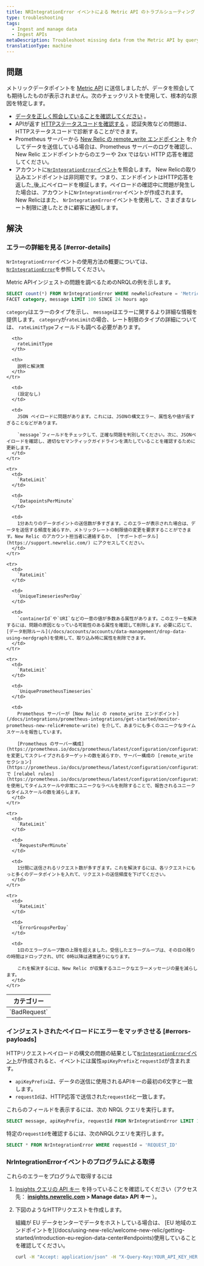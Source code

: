 ```yaml
---
title: NRIntegrationError イベントによる Metric API のトラブルシューティング
type: troubleshooting
tags:
  - Ingest and manage data
  - Ingest APIs
metaDescription: Troubleshoot missing data from the Metric API by querying NRIntegrationError data.
translationType: machine
---
```


## 問題

メトリックデータポイントを [Metric API](/docs/introduction-new-relic-metric-api) に送信しましたが、データを照会しても期待したものが表示されません。次のチェックリストを使用して、根本的な原因を特定します。

* [データを正しく照会していることを確認してください](/docs/introduction-new-relic-metric-api#view-and-query) 。
* APIが返す [HTTPステータスコードを確認する](/docs/report-metrics-metric-api#response-validation) 。認証失敗などの問題は、HTTPステータスコードで診断することができます。
* Prometheus サーバーから [New Relic の remote_write エンドポイント](/docs/integrations/prometheus-integrations/get-started/monitor-prometheus-new-relic#remote-write) を介してデータを送信している場合は、Prometheus サーバーのログを確認し、New Relic エンドポイントからのエラーや 2xx ではない HTTP 応答を確認してください。
* アカウントに[`NrIntegrationError`イベント](/docs/telemetry-data-platform/manage-data/nrintegrationerror)を照会します。 New Relicの取り込みエンドポイントは非同期です。つまり、エンドポイントはHTTP応答を返した_後_にペイロードを検証します。ペイロードの確認中に問題が発生した場合は、アカウントに`NrIntegrationError`イベントが作成されます。 New Relicはまた、 `NrIntegrationError`イベントを使用して、さまざまなレート制限に達したときに顧客に通知します。

## 解決

### エラーの詳細を見る [#error-details]

`NrIntegrationError`イベントの使用方法の概要については、 [`NrIntegrationError`](/docs/telemetry-data-platform/manage-data/nrintegrationerror)を参照してください。

Metric APIインジェストの問題を調べるためのNRQLの例を示します。

```sql
SELECT count(*) FROM NrIntegrationError WHERE newRelicFeature = 'Metrics' 
FACET category, message LIMIT 100 SINCE 24 hours ago
```

`category`はエラーのタイプを示し、 `message`はエラーに関するより詳細な情報を提供します。 `category`が`rateLimit`の場合、レート制限のタイプの詳細については、 `rateLimitType`フィールドも調べる必要があります。

<table>
  <thead>
    <tr>
      <th>
        カテゴリー
      </th>

      <th>
        rateLimitType
      </th>

      <th>
        説明と解決策
      </th>
    </tr>
  </thead>

  <tbody>
    <tr>
      <td>
        `BadRequest`
      </td>

      <td>
        (設定なし)
      </td>

      <td>
        JSON ペイロードに問題があります。これには、JSONの構文エラー、属性名や値が長すぎることなどがあります。

        `message`フィールドをチェックして、正確な問題を判別してください。次に、JSONペイロードを確認し、適切なセマンティックガイドラインを満たしていることを確認するために更新します。
      </td>
    </tr>

    <tr>
      <td>
        `RateLimit`
      </td>

      <td>
        `DatapointsPerMinute`
      </td>

      <td>
        1分あたりのデータポイントの送信数が多すぎます。このエラーが表示された場合は、データを送信する頻度を減らすか、メトリックレートの制限値の変更を要求することができます。New Relic のアカウント担当者に連絡するか、 [サポートポータル](https://support.newrelic.com/) にアクセスしてください。
      </td>
    </tr>

    <tr>
      <td>
        `RateLimit`
      </td>

      <td>
        `UniqueTimeseriesPerDay`
      </td>

      <td>
        `containerId`や`URI`などの一意の値が多数ある属性があります。このエラーを解決するには、問題の原因となっている可能性のある属性を確認して削除します。必要に応じて、[データ削除ルール](/docs/accounts/accounts/data-management/drop-data-using-nerdgraph)を使用して、取り込み時に属性を削除できます。
      </td>
    </tr>

    <tr>
      <td>
        `RateLimit`
      </td>

      <td>
        `UniquePrometheusTimeseries`
      </td>

      <td>
        Prometheus サーバーが [New Relic の remote_write エンドポイント](/docs/integrations/prometheus-integrations/get-started/monitor-prometheus-new-relic#remote-write) を介して、あまりにも多くのユニークなタイムスケールを報告しています。

        [Prometheus のサーバー構成](https://prometheus.io/docs/prometheus/latest/configuration/configuration/) を変更してスクレイプされるターゲットの数を減らすか、サーバー構成の [remote_write セクション](https://prometheus.io/docs/prometheus/latest/configuration/configuration/#remote_write) で [relabel rules](https://prometheus.io/docs/prometheus/latest/configuration/configuration/#relabel_config) を使用してタイムスケールや非常にユニークなラベルを削除することで、報告されるユニークなタイムスケールの数を減らします。
      </td>
    </tr>

    <tr>
      <td>
        `RateLimit`
      </td>

      <td>
        `RequestsPerMinute`
      </td>

      <td>
        1分間に送信されるリクエスト数が多すぎます。これを解決するには、各リクエストにもっと多くのデータポイントを入れて、リクエストの送信頻度を下げてください。
      </td>
    </tr>

    <tr>
      <td>
        `RateLimit`
      </td>

      <td>
        `ErrorGroupsPerDay`
      </td>

      <td>
        1日のエラーグループ数の上限を超えました。受信したエラーグループは、その日の残りの時間はドロップされ、UTC 0時以降は通常通りになります。

        これを解決するには、New Relic が収集するユニークなエラーメッセージの量を減らします。
      </td>
    </tr>
  </tbody>
</table>

### インジェストされたペイロードにエラーをマッチさせる [#errors-payloads]

HTTPリクエストペイロードの構文の問題の結果として[`NrIntegrationError`イベント](/docs/telemetry-data-platform/manage-data/nrintegrationerror)が作成されると、イベントには属性`apiKeyPrefix`と`requestId`が含まれます。

* `apiKeyPrefix`は、データの送信に使用されるAPIキーの最初の6文字と一致します。
* `requestId`は、HTTP応答で送信された`requestId`と一致します。

これらのフィールドを表示するには、次の NRQL クエリを実行します。

```sql
SELECT message, apiKeyPrefix, requestId FROM NrIntegrationError LIMIT 100
```

特定の`requestId`を確認するには、次のNRQLクエリを実行します。

```sql
SELECT * FROM NrIntegrationError WHERE requestId = 'REQUEST_ID'
```

### NrIntegrationErrorイベントのプログラムによる取得

これらのエラーをプログラムで取得するには

1. [Insights クエリの API キー](/docs/insights/insights-api/get-data/query-insights-event-data-api) を持っていることを確認してください（アクセス先： **[insights.newrelic.com](https://insights.newrelic.com) > Manage data> API キー** ）。

2. 下図のようなHTTPリクエストを作成します。

   <Callout variant="tip">
     組織が EU データセンターでデータをホストしている場合は、 [EU 地域のエンドポイントを](/docs/using-new-relic/welcome-new-relic/getting-started/introduction-eu-region-data-center#endpoints)使用していることを確認してください。
   </Callout>

   ```bash
   curl -H "Accept: application/json" -H "X-Query-Key:YOUR_API_KEY_HERE" "https://insights-api.newrelic.com/v1/accounts/YOUR_ACCOUNT_HERE/query?nrql=SELECT%20*%20FROM%20NrIntegrationError%20where%20newRelicFeature='Metrics'"
   ```